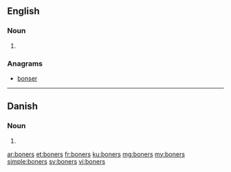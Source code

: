 ==English==

===Noun===
{{head|en}}

# {{plural of|boner}}

===Anagrams===
* [[bonser#English|bonser]]

----

==Danish==

===Noun===
{{head|da|noun form|g=c}}

# {{form of|genitive plural indefinite|bon|lang=da}}

[[ar:boners]]
[[et:boners]]
[[fr:boners]]
[[ku:boners]]
[[mg:boners]]
[[my:boners]]
[[simple:boners]]
[[sv:boners]]
[[vi:boners]]